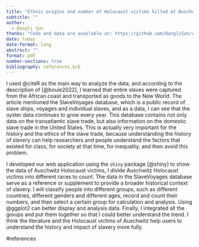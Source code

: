```yaml
---
title: "Ethnic origins and number of Holocaust victims killed at Auschwitz concentration camp"
subtitle: ""
author: 
  - Dongli Sun
thanks: "Code and data are available at: https://github.com/DongliSun/camp.git.Link to the shiny app at: https://5j194r-dongli-sun.shinyapps.io/Camp/."
date: today
date-format: long
abstract: ""
format: pdf
number-sections: true
bibliography: references.bib
---
```

I used @citeR as the main way to analyze the data, and according to the description of [@bouie2022], I learned that entire slaves were captured from the African coast and transported as goods to the New World. The article mentioned the SlaveVoyages database, which is a public record of slave ships, voyages and individual slaves, and as a data, I can see that the oyster data continues to grow every year. This database contains not only data on the transatlantic slave trade, but also information on the domestic slave trade in the United States. This is actually very important for the history and the ethics of the slave trade, because understanding the history of slavery can help researchers and people understand the factors that existed for class, for society at that time, for inequality, and then avoid this problem.


I developed our web application using the `shiny` package [@shiny] to show the data of Auschwitz Holocaust victims, I divide Auschwitz Holocaust victims into different races to count. The data in the SlaveVoyages database serve as a reference or supplement to provide a broader historical context of slavery. I will classify people into different groups, such as different countries, different genders and different ages, record and count their numbers, and then select a certain group for calculation and analysis. Using @ggplot2 can better display and analysis data. Finally, I integrated all the groups and put them together so that I could better understand the trend. I think the literature and the Holocaust victims of Auschwitz help users to understand the history and impact of slavery more fully.

\newpage

#references


